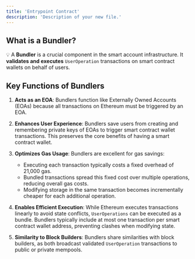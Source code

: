 ```yaml
---
title: 'Entrypoint Contract'
description: 'Description of your new file.'
---
```


## What is a Bundler?

💡 A **Bundler** is a crucial component in the smart account infrastructure. It **validates and executes** `UserOperation` transactions on smart contract wallets on behalf of users.

## Key Functions of Bundlers

1. **Acts as an EOA**: Bundlers function like Externally Owned Accounts (EOAs) because all transactions on Ethereum must be triggered by an EOA.

2. **Enhances User Experience**: Bundlers save users from creating and remembering private keys of EOAs to trigger smart contract wallet transactions. This preserves the core benefits of having a smart contract wallet.

3. **Optimizes Gas Usage**: Bundlers are excellent for gas savings:
   - Executing each transaction typically costs a fixed overhead of 21,000 gas.
   - Bundled transactions spread this fixed cost over multiple operations, reducing overall gas costs.
   - Modifying storage in the same transaction becomes incrementally cheaper for each additional operation.

4. **Enables Efficient Execution**: While Ethereum executes transactions linearly to avoid state conflicts, `UserOperations` can be executed as a bundle. Bundlers typically include at most one transaction per smart contract wallet address, preventing clashes when modifying state.

5. **Similarity to Block Builders**: Bundlers share similarities with block builders, as both broadcast validated `UserOperation` transactions to public or private mempools.